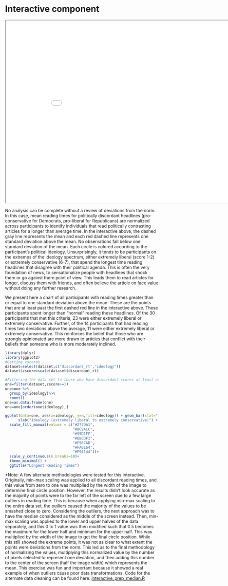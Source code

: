 # Interactive component

<iframe src="circs.html" width="900" height="600"></iframe>
No analysis can be complete without a review of deviations from the norm. In this case, mean reading times for politically discordant headlines (pro-conservative for Democrats, pro-liberal for Republicans) are normalized across participants to identify individuals that read politically contrasting articles for a longer than average time. In the interactive above, the dashed gray line represents the mean and each red dashed line represents one standard deviation above the mean. No observations fall below one standard deviation of the mean. Each circle is colored according to the participant's political ideology. Unsurprisingly, it tends to be participants on the extremes of the ideology spectrum, either extremely liberal (score 1-2) or extremely conservative (6-7), that spend the longest time reading headlines that disagree with their political agenda. This is often the very foundation of news, to sensationalize people with headlines that shock them or go against there point of view. This leads them to read articles for longer, discuss them with friends, and often believe the article on face value without doing any further research. 



We present here a chart of all participants with reading times greater than or equal to one standard deviation above the mean. These are the points that are at least past the first dashed red line in the interactive above. These participants spent longer than "normal" reading these headlines. Of the 30 participants that met this criteria, 23 were either extremely liberal or extremely conservative. Further, of the 14 participants that had reading times two deviations above the average, 11 were either extremely liberal or extremely conservative. This reinforces the belief that those who are strongly opinionated are more drawn to articles that conflict with their beliefs than someone who is more moderately inclined.
```r
library(dplyr)
library(ggplot2)
#Getting zscores
dataset=select(dataset,c("discordant_rt","ideology"))
dataset$zscore=scale(dataset$discordant_rt)

#Filtering the data set to those who have discordant scores at least one deviation from the mean, getting a count by ideology
one=filter(dataset,zscore>=1)
one=one %>%
  group_by(ideology)%>%
  count()
one=as.data.frame(one)
one=one[order(one$ideology),]

ggplot(data=one, aes(x=ideology, y=n,fill=ideology)) + geom_bar(stat="identity") + 
      xlab("Ideology (extremely liberal to extremely conservative)") + ylab("Number of Participants")+
  scale_fill_manual(values = c("#277DA1",
                               "#8C9ACC",
                               "#95D1FF",
                               "#EECDF1",
                               "#F58CAD",
                               "#FA6164",
                               "#F94144"))+
  scale_y_continuous(n.breaks=10)+
  theme_minimal() +
  ggtitle("Longest Reading Times")
```

*Note: A few alternate methodologies were tested for this interactive. Originally, min-max scaling was applied to all discordant reading times, and this value from zero to one was multiplied by the width of the image to determine final circle position. However, the results didn't look accurate as the majority of points were to the far left of the screen due to a few large outliers in reading time. This is because when applying min-max scaling to the entire data set, the outliers caused the majority of the values to be smashed close to zero. Considering the outliers, the next approach was to have the median considered as the middle of the screen instead. Then, min-max scaling was applied to the lower and upper halves of the data separately, and this 0 to 1 value was then modified such that 
0.5 becomes the maximum for the lower half and minimum for the upper half. This was multiplied by the width of the image to get the final circle position. While this still showed the extreme points, it was not as clear to what extent the points were deviations from the norm. This led us to the final methodology of normalizing the values, multiplying this normalized value by the number of pixels selected to represent one deviation, and then adding this number to the center of the screen (half the image width) which represents the mean. This exercise was fun and important because it showed a real example of when outliers cause poor data transformations. Code for the alternate data cleaning can be found here: [interactive_prep_median.R](https://github.com/katlass/media_disinformation)
